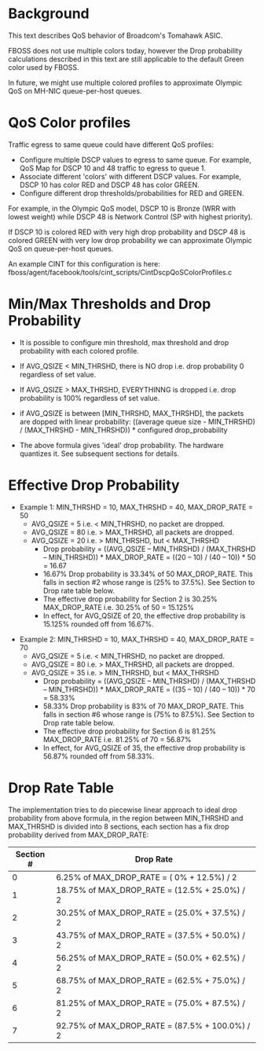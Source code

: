 Background
==========

This text describes QoS behavior of Broadcom's Tomahawk ASIC.

FBOSS does not use multiple colors today, however the Drop probability
calculations described in this text are still applicable to the default Green
color used by FBOSS.

In future, we might use multiple colored profiles to approximate Olympic QoS on
MH-NIC queue-per-host queues.

QoS Color profiles
==================

Traffic egress to same queue could have different QoS profiles:

- Configure multiple DSCP values to egress to same queue.
  For example, QoS Map for DSCP 10 and 48 traffic to egress to queue 1.
- Associate different 'colors' with different DSCP values.
  For example, DSCP 10 has color RED and DSCP 48 has color GREEN.
- Configure different drop thresholds/probabilities for RED and GREEN.


For example, in the Olympic QoS model, DSCP 10 is Bronze (WRR with lowest
weight) while DSCP 48 is Network Control (SP with highest priority).

If DSCP 10 is colored RED with very high drop probability and DSCP 48 is
colored GREEN with very low drop probability we can approximate Olympic QoS on
queue-per-host queues.

An example CINT for this configuration is here:
fboss/agent/facebook/tools/cint_scripts/CintDscpQoSColorProfiles.c

Min/Max Thresholds and Drop Probability
=======================================

- It is possible to configure min threshold, max threshold and drop probability with each colored profile.
- If AVG_QSIZE < MIN_THRSHD, there is NO drop i.e. drop probability 0 regardless of set value.
- If AVG_QSIZE > MAX_THRSHD, EVERYTHINNG is dropped i.e. drop probability is 100% regardless of set value.

- if AVG_QSIZE is between [MIN_THRSHD, MAX_THRSHD], the packets are dopped with linear probability:
  ((average queue size - MIN_THRSHD) / (MAX_THRSHD - MIN_THRSHD)) * configured drop_probability

- The above formula gives 'ideal' drop probability. The hardware quantizes it.
  See subsequent sections for details.


Effective Drop Probability
==========================

- Example 1: MIN_THRSHD = 10, MAX_THRSHD = 40, MAX_DROP_RATE = 50
    - AVG_QSIZE = 5 i.e. < MIN_THRSHD, no packet are dropped.
    - AVG_QSIZE = 80 i.e. > MAX_THRSHD, all packets are dropped.
    - AVG_QSIZE = 20 i.e. > MIN_THRSHD, but < MAX_THRSHD
        - Drop probability = ((AVG_QSIZE – MIN_THRSHD) / (MAX_THRSHD – MIN_THRSHD)) * MAX_DROP_RATE = ((20 – 10) / (40 – 10)) * 50 = 16.67
        - 16.67% Drop probability is 33.34% of 50 MAX_DROP_RATE. This falls in section #2 whose range is (25% to 37.5%). See Section to Drop rate table below.
        - The effective drop probability for Section 2 is 30.25% MAX_DROP_RATE i.e. 30.25% of 50 = 15.125%
        - In effect, for AVG_QSIZE of 20, the effective drop probability is 15.125% rounded off from 16.67%.

* Example 2: MIN_THRSHD = 10, MAX_THRSHD = 40, MAX_DROP_RATE = 70
    - AVG_QSIZE = 5 i.e. < MIN_THRSHD, no packet are dropped.
    - AVG_QSIZE = 80 i.e. > MAX_THRSHD, all packets are dropped.
    - AVG_QSIZE = 35 i.e. > MIN_THRSHD, but < MAX_THRSHD
        - Drop probability = ((AVG_QSIZE – MIN_THRSHD) / (MAX_THRSHD – MIN_THRSHD)) * MAX_DROP_RATE = ((35 – 10) / (40 – 10)) * 70 = 58.33%
        - 58.33% Drop probability is 83% of 70 MAX_DROP_RATE. This falls in section #6 whose range is (75% to 87.5%). See Section to Drop rate table below.
        - The effective drop probability for Section 6 is 81.25% MAX_DROP_RATE i.e. 81.25% of 70 = 56.87%
        - In effect, for AVG_QSIZE of 35, the effective drop probability is 56.87% rounded off from 58.33%.

Drop Rate Table
===============

The implementation tries to do piecewise linear approach to ideal drop probability from
above formula, in the region between MIN_THRSHD and MAX_THRSHD is divided into 8 sections,
each section has a fix drop probability derived from MAX_DROP_RATE:


| Section # | Drop Rate                                      |
|-----------|------------------------------------------------|
| 0         | 6.25% of MAX_DROP_RATE = ( 0% + 12.5%) / 2     |
| 1         | 18.75% of MAX_DROP_RATE = (12.5% + 25.0%) / 2  |
| 2         | 30.25% of MAX_DROP_RATE = (25.0% + 37.5%) / 2  |
| 3         | 43.75% of MAX_DROP_RATE = (37.5% + 50.0%) / 2  |
| 4         | 56.25% of MAX_DROP_RATE = (50.0% + 62.5%) / 2  |
| 5         | 68.75% of MAX_DROP_RATE = (62.5% + 75.0%) / 2  |
| 6         | 81.25% of MAX_DROP_RATE = (75.0% + 87.5%) / 2  |
| 7         | 92.75% of MAX_DROP_RATE = (87.5% + 100.0%) / 2 |

